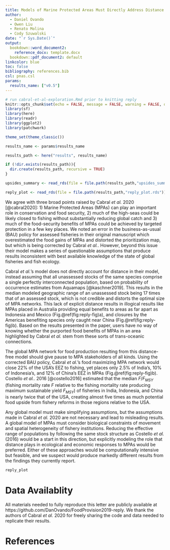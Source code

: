 ```yaml
---
title: Models of Marine Protected Areas Must Directly Address Distance
author: 
  - Daniel Ovando
  - Owen Liu
  - Renato Molina
  - Cody Szuwalski
date: "`r Sys.Date()`"
output: 
  bookdown::word_document2: 
    reference_docx: template.docx
  bookdown::pdf_document2: default
linkcolor: blue
toc: false
bibliography: references.bib
csl: pnas.csl
params:
  results_name: ["v0.5"]
---
```


```r
# run cabral-et-al-exploration.Rmd prior to knitting reply
knitr::opts_chunk$set(echo = FALSE, message = FALSE, warning = FALSE, dev = "png")
library(sf)
library(here)
library(readr)
library(ggplot2)
library(patchwork)

theme_set(theme_classic())

results_name <- params$results_name

results_path <- here("results", results_name)

if (!dir.exists(results_path)){
  dir.create(results_path, recursive = TRUE)
}

upsides_summary <- read_rds(file = file.path(results_path,"upsides_summary.rds"))

reply_plot <- read_rds(file = file.path(results_path,"reply_plot.rds"))


```

<!-- an error in their business-as-usual (BAU) policy produces meaningfully different results if corrected, reducing the projected food benefits from MPAs by roughly 30%, as well as altering their global MPA prioritization map. Beyond this error though, -->

We agree with three broad points raised by Cabral *et al.* 2020 [@cabral2020]: 1) Marine Protected Areas (MPAs) can play an important role in conservation and food security, 2) much of the high-seas could be likely closed to fishing without substantially reducing global catch and 3) much of the food-security benefits of MPAs could be achieved by targeted protection in a few key places. We noted an error in the business-as-usual (BAU) policy for assessed fisheries in their original manuscript which overestimated the food gains of MPAs and distorted the prioritization map, but which is being corrected by Cabral *et al.*. However, beyond this issue their model makes a series of questionable assumptions that produce results inconsistent with best available knowledge of the state of global fisheries and fish ecology.

Cabral *et al.*'s model does not directly account for distance in their model, instead assuming that all unassessed stocks of the same species comprise a single perfectly interconnected population, based on probability of occurrence estimates from Aquamaps [@kaschner2019]. This results in the median modeled geographic range of an unassessed stock  being 17 times that of an assessed stock, which is not credible and distorts the optimal size of MPA networks. This lack of explicit distance results in illogical results like MPAs placed in Australia providing equal benefits to areas as far apart as Indonesia and Mexico (Fig.\@ref(fig:reply-fig)a), and closures by the Americas benefiting species only caught near China (Fig.\@ref(fig:reply-fig)b). Based on the results presented in the paper, users have no way of knowing whether the purported food benefits of MPAs in an area highlighted by Cabral *et al.* stem from these sorts of trans-oceanic connections.

The global MPA network for food production resulting from this distance-free model should give pause to MPA stakeholders of all kinds. Using the corrected BAU policy, Cabral *et al.*'s food maximizing MPA network would close 22% of the USA's EEZ to fishing, yet places only 2.5% of India's, 10% of Indonesia's, and 12% of China's EEZ in MPAs (Fig.\@ref(fig:reply-fig)b). Costello *et al.*. 2016 [@costello2016] estimated that the median $F/F_{MSY}$ (fishing mortality rate *F* relative to the fishing mortality rate producing maximum sustainable yield *F~MSY~*) of fisheries in India, Indonesia, and China is nearly twice that of the USA, creating almost five times as much potential food upside from fishery reforms in those regions relative to the USA. 

Any global model must make simplifying assumptions, but the assumptions made in Cabral *et al.* 2020 are not necessary and lead to misleading results. A global model of MPAs must consider biological constraints of movement and spatial heterogeneity of fishery institutions. Reducing the effective range of populations by following the same stock structure as Costello *et al.* (2016) would be a start in this direction, but explicitly modeling the role that distance plays in ecological and economic responses to MPAs would be preferred. Either of these approaches would be computationally intensive but feasible, and we suspect would produce markedly different results from the findings they currently report.

```r
reply_plot
```

# Data Availablity 

All materials needed to fully reproduce this letter are publicly available at https://github.com/DanOvando/FoodProvision2019-reply. We thank the authors of Cabral *et al.* 2020 for freely sharing the code and data needed to replicate their results. 


\newpage

# References
